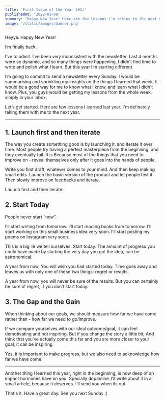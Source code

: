 ```yaml
---
title: 'First Issue of the Year (#1)'
publishedAt: '2022-01-09'
summary: "Happy New Year! Here are few lessons i'm taking to the next year."
image: '/static/images/banner.png'
---
```


Heyya. Happy New Year!

I’m finally back.

I’ve to admit. I’ve been very inconsistent with the newsletter. Last 4 months were so dynamic, and so many things were happening, I didn’t find time to write and polish what I learn. But this year I’m starting different.

I’m going to commit to send a newsletter every Sunday. I would be summarising and sprinkling my insights on the things I learned that week. It would be a good way for me to know what I know, and learn what I didn’t know. Plus, you guys would be getting my lessons from the whole week, simply in your inbox.

Let’s get started. Here are few lessons I learned last year. I'm definately taking them with me to the next year.

---

## 1. Launch first and then iterate 

The way you create something good is by launching it, and iterate it over time. Most people try having a perfect masterpiece from the beginning, and they eventually fail. It is Because most of the things that you need to improve on - reveal themselves only after it goes into the hands of people.

Write you first draft, whatever comes to your mind. And then keep making small edits.
Launch the basic version of the product and let people test it. Then slowly improve on feedbacks and iterate.

Launch first and then iterate. 

## 2. Start Today

People never start “now”.

I’ll start writing from tomorrow.
I’ll start reading books from tomorrow.
I’ll start working on this small business idea very soon.
I’ll start posting my poems on Instagram very soon.

This is a big lie we tell ourselves. Start today. The amount of progress you could have made by starting the very day you got the idea, can be astronomical.

A year from now, You will wish you had started today. Time goes away and leaves us with only one of these two things: regret or results.

A year from now, you will never be sure of the results. But you can certainly be sure of regret, if you don’t start today.

## 3. The Gap and the Gain

When thinking about our goals, we should measure how far we have come rather than - how far we need to go/improve. 

If we compare yourselves with our ideal outcome/goal, it can feel demotivating and not inspiring. But if you change the story a little bit,
And think that you’ve actually come this far and you are more closer to your goal, it can be inspiring.
  
Yes, it is important to make progress, but we also need to acknowledge how far we have come.

---

Another thing I learned this year, right in the beginning, is how deep of an impact hormones have on you. Specially dopamine. I’ll write about it in a small article, because it deserves. I’ll send you when its out.


That's it. Have a great day. See you next Sunday :)